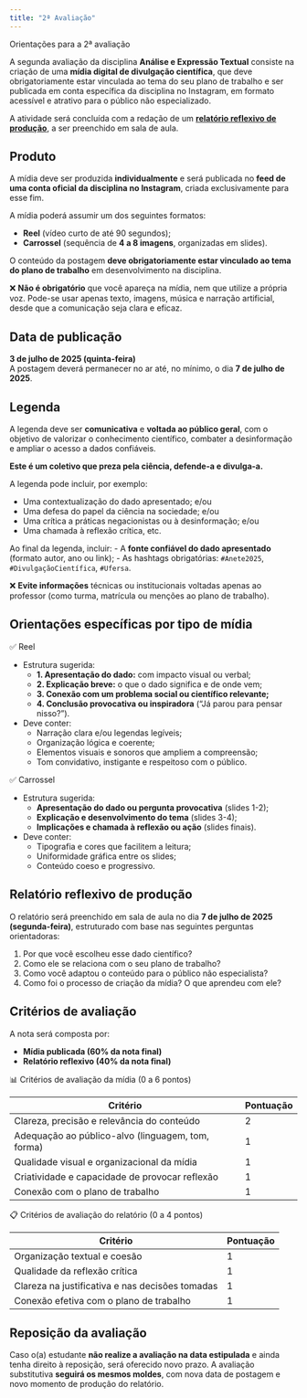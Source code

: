 ```yaml
---
title: "2ª Avaliação"
---
```


::: {.titulo-nao-numerado}
Orientações para a 2ª avaliação
:::

::: destaque
A segunda avaliação da disciplina **Análise e Expressão Textual** consiste na criação de uma **mídia digital de divulgação científica**, que deve obrigatoriamente estar vinculada ao tema do seu plano de trabalho e ser publicada em conta específica da disciplina no Instagram, em formato acessível e atrativo para o público não especializado.

A atividade será concluída com a redação de um [**relatório reflexivo de produção**](modelo_relatorio.qmd), a ser preenchido em sala de aula.
:::

## Produto

A mídia deve ser produzida **individualmente** e será publicada no **feed de uma conta oficial da disciplina no Instagram**, criada exclusivamente para esse fim.

A mídia poderá assumir um dos seguintes formatos:

-   **Reel** (vídeo curto de até 90 segundos);
-   **Carrossel** (sequência de **4 a 8 imagens**, organizadas em slides).

O conteúdo da postagem **deve obrigatoriamente estar vinculado ao tema do plano de trabalho** em desenvolvimento na disciplina.

::: {.nota-secundaria}
❌ **Não é obrigatório** que você apareça na mídia, nem que utilize a própria voz. Pode-se usar apenas texto, imagens, música e narração artificial, desde que a comunicação seja clara e eficaz.
:::

## Data de publicação

**3 de julho de 2025 (quinta-feira)**\
A postagem deverá permanecer no ar até, no mínimo, o dia **7 de julho de 2025**.

## Legenda

A legenda deve ser **comunicativa** e **voltada ao público geral**, com o objetivo de valorizar o conhecimento científico, combater a desinformação e ampliar o acesso a dados confiáveis.

**Este é um coletivo que preza pela ciência, defende-a e divulga-a.**  

A legenda pode incluir, por exemplo:

- Uma contextualização do dado apresentado; e/ou
- Uma defesa do papel da ciência na sociedade; e/ou
- Uma crítica a práticas negacionistas ou à desinformação; e/ou
- Uma chamada à reflexão crítica, etc.

Ao final da legenda, incluir:
- A **fonte confiável do dado apresentado** (formato autor, ano ou link);
- As hashtags obrigatórias: `#Anete2025`, `#DivulgaçãoCientífica`, `#Ufersa`.

::: {.nota-secundaria}
❌  **Evite informações** técnicas ou institucionais voltadas apenas ao professor (como turma, matrícula ou menções ao plano de trabalho).
:::

## Orientações específicas por tipo de mídia

::: subsubtitulo-nao-numerado
✅ Reel
:::

- Estrutura sugerida:
  - **1. Apresentação do dado:** com impacto visual ou verbal;
  - **2. Explicação breve:** o que o dado significa e de onde vem;
  - **3. Conexão com um problema social ou científico relevante;**
  - **4. Conclusão provocativa ou inspiradora** (“Já parou para pensar nisso?”).

- Deve conter:
  - Narração clara e/ou legendas legíveis;
  - Organização lógica e coerente;
  - Elementos visuais e sonoros que ampliem a compreensão;
  - Tom convidativo, instigante e respeitoso com o público.

::: subsubtitulo-nao-numerado
✅ Carrossel
:::

- Estrutura sugerida:  
  - **Apresentação do dado ou pergunta provocativa** (slides 1-2);  
  - **Explicação e desenvolvimento do tema** (slides 3-4);  
  - **Implicações e chamada à reflexão ou ação** (slides finais).
  
- Deve conter:
  - Tipografia e cores que facilitem a leitura;
  - Uniformidade gráfica entre os slides;
  - Conteúdo coeso e progressivo.

## Relatório reflexivo de produção

O relatório será preenchido em sala de aula no dia **7 de julho de 2025 (segunda-feira)**, estruturado com base nas seguintes perguntas orientadoras:

1.  Por que você escolheu esse dado científico?
2.  Como ele se relaciona com o seu plano de trabalho?
3.  Como você adaptou o conteúdo para o público não especialista?
4.  Como foi o processo de criação da mídia? O que aprendeu com ele?

## Critérios de avaliação

A nota será composta por:

-   **Mídia publicada (60% da nota final)**
-   **Relatório reflexivo (40% da nota final)**

::: subsubtitulo-nao-numerado
📊 Critérios de avaliação da mídia (0 a 6 pontos)
:::

| Critério                                          | Pontuação |
|---------------------------------------------------|-----------|
| Clareza, precisão e relevância do conteúdo        | 2         |
| Adequação ao público-alvo (linguagem, tom, forma) | 1         |
| Qualidade visual e organizacional da mídia        | 1         |
| Criatividade e capacidade de provocar reflexão    | 1         |
| Conexão com o plano de trabalho                   | 1         |

::: subsubtitulo-nao-numerado
📋 Critérios de avaliação do relatório (0 a 4 pontos)
:::

| Critério                                        | Pontuação |
|-------------------------------------------------|-----------|
| Organização textual e coesão                    | 1         |
| Qualidade da reflexão crítica                   | 1         |
| Clareza na justificativa e nas decisões tomadas | 1         |
| Conexão efetiva com o plano de trabalho         | 1         |

## Reposição da avaliação

Caso o(a) estudante **não realize a avaliação na data estipulada** e ainda tenha direito à reposição, será oferecido novo prazo. A avaliação substitutiva **seguirá os mesmos moldes**, com nova data de postagem e novo momento de produção do relatório.
